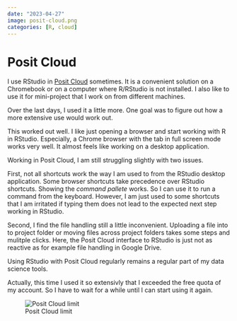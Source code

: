 ```yaml
---
date: "2023-04-27"
image: posit-cloud.png
categories: [R, cloud]
---
```


# Posit Cloud

I use RStudio in [Posit Cloud](https://posit.cloud/) sometimes. It is a convenient solution on a Chromebook or on a computer where R/RStudio is not installed. I also like to use it for mini-project that I work on from different machines.

Over the last days, I used it a little more. One goal was to figure out how a more extensive use would work out.

This worked out well. I like just opening a browser and start working with R in RStudio. Especially, a Chrome browser with the tab in full screen mode works very well. It almost feels like working on a desktop application.

Working in Posit Cloud, I am still struggling slightly with two issues.

First, not all shortcuts work the way I am used to from the RStudio desktop application. Some browser shortcuts take precedence over RStudio shortcuts. Showing the _command pallete_ works. So I can use it to run a command from the keyboard. However, I am just used to some shortcuts that I am irritated if typing them does not lead to the expected next step working in RStudio.

Second, I find the file handling still a little inconvenient. Uploading a file into to project folder or moving files across project folders takes some steps and mulitple clicks. Here, the Posit Cloud interface to RStudio is just not as reactive as for example file handling in Google Drive.

Using RStudio with Posit Cloud regularly remains a regular part of my data science tools.

Actually, this time I used it so extensivly that I exceeded the free quota of my account. So I have to wait for a while until I can start using it again.

![Posit Cloud limit](posit-cloud.png)

